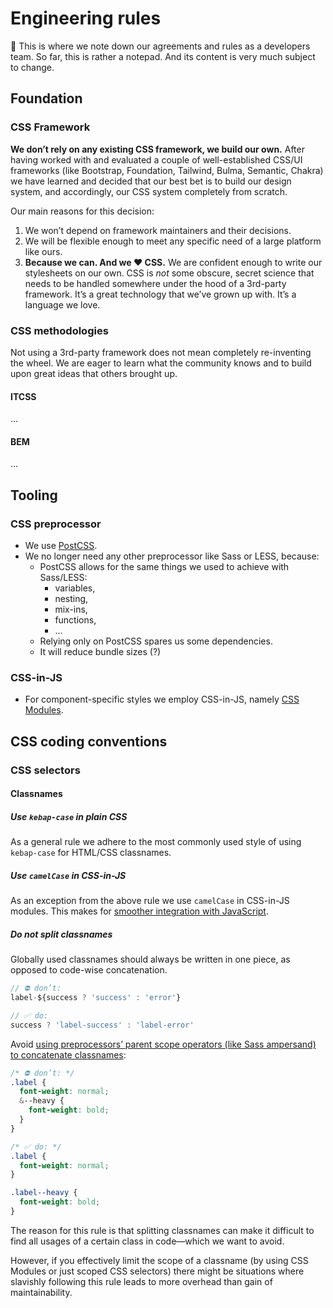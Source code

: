 
<Meta title="Development/Engineering Rules" />

# Engineering rules

🚧 This is where we note down our agreements and rules as a developers team. So far, this is
rather a notepad. And its content is very much subject to change.

## Foundation

### CSS Framework

**We don’t rely on any existing CSS framework, we build our own.** After having worked with
and evaluated a couple of well-established CSS/UI frameworks (like Bootstrap, Foundation,
Tailwind, Bulma, Semantic, Chakra) we have learned and decided that our best bet is to build
our design system, and accordingly, our CSS system completely from scratch.

Our main reasons for this decision:

1. We won’t depend on framework maintainers and their decisions.
2. We will be flexible enough to meet any specific need of a large platform like ours.
3. **Because we can. And we ❤️ CSS.** We are confident enough to write our stylesheets on our own.
   CSS is _not_ some obscure, secret science that needs to be handled somewhere under the hood
   of a 3rd-party framework. It’s a great technology that we’ve grown up with. It’s a language we
   love.

### CSS methodologies

Not using a 3rd-party framework does not mean completely re-inventing the wheel. We are eager to
learn what the community knows and to build upon great ideas that others brought up.

#### ITCSS

…

#### BEM

…

## Tooling

### CSS preprocessor

- We use [PostCSS](https://postcss.org/).
- We no longer need any other preprocessor like Sass or LESS, because:
  - PostCSS allows for the same things we used to achieve with Sass/LESS:
    - variables,
    - nesting,
    - mix-ins,
    - functions,
    - …
  - Relying only on PostCSS spares us some dependencies.
  - It will reduce bundle sizes (?)

### CSS-in-JS

- For component-specific styles we employ CSS-in-JS, namely [CSS Modules](https://github.com/css-modules/css-modules).

## CSS coding conventions

### CSS selectors

#### Classnames

##### Use `kebap-case` in plain CSS

As a general rule we adhere to the most commonly used style of using `kebap-case` for HTML/CSS classnames.

##### Use `camelCase` in CSS-in-JS

As an exception from the above rule we use `camelCase` in CSS-in-JS modules. This makes for [smoother
integration with JavaScript](https://github.com/css-modules/css-modules#naming).

##### Do not split classnames

Globally used classnames should always be written in one piece, as opposed to code-wise concatenation.

```javascript
// ⛔️ don’t:
label-${success ? 'success' : 'error'}

// ✅ do:
success ? 'label-success' : 'label-error'
```

Avoid [using preprocessors’ parent scope operators (like Sass ampersand) to concatenate classnames](https://css-tricks.com/the-sass-ampersand/#aa-modifying-the-ampersand):

```css
/* ⛔️ don’t: */
.label {
  font-weight: normal;
  &--heavy {
    font-weight: bold;
  }
}

/* ✅ do: */
.label {
  font-weight: normal;
}

.label--heavy {
  font-weight: bold;
}
```

The reason for this rule is that splitting classnames can make it difficult to find
all usages of a certain class in code—which we want to avoid.

However, if you effectively limit the scope of a classname (by using CSS Modules or just scoped CSS
selectors) there might be situations where slavishly following this rule leads to more overhead than
gain of maintainability.
